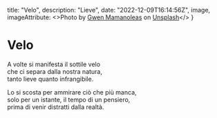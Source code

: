 
  title: "Velo",
  description: "Lieve",
  date: "2022-12-09T16:14:56Z",
  image,
  imageAttribute: <>Photo by <a href="https://unsplash.com/es/@mamanoleas?utm_source=unsplash&utm_medium=referral&utm_content=creditCopyText">Gwen Mamanoleas</a> on <a href="https://unsplash.com/s/photos/veil?utm_source=unsplash&utm_medium=referral&utm_content=creditCopyText">Unsplash</a></>
}


# Velo

A volte si manifesta il sottile velo  
che ci separa dalla nostra natura,  
tanto lieve quanto infrangibile.

Lo si scosta per ammirare ciò che più manca,  
solo per un istante, il tempo di un pensiero,  
prima di venir distratti dalla realtà.
